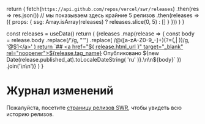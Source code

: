 
  return (
    fetch(`https://api.github.com/repos/vercel/swr/releases`)
      .then(res => res.json())
      // мы показываем здесь крайние 5 релизов
      .then(releases => ({
        props: { ssg: Array.isArray(releases) ? releases.slice(0, 5) : [] }
      }))
  )
}

  const releases = useData()
  return (
    <Markdown>
      {releases
        .map(release => {
          const body = release.body
            .replace(/&#39;/g, "'")
            .replace(
              /@([a-zA-Z0-9_-]+)(?=(,| ))/g,
              '<a href="https://github.com/$1" target="_blank" rel="noopener">@$1</a>'
            )
          return `## <a href="${
            release.html_url
          }" target="_blank" rel="noopener">${release.tag_name}</a>
Опубликовано ${new Date(release.published_at).toLocaleDateString(
            'ru'
          )}.\n\n${body}`
        })
        .join('\n\n')}
    </Markdown>
  )
}

# Журнал изменений

Пожалуйста, посетите
[страницу релизов SWR](https://github.com/vercel/swr/releases), чтобы увидеть
всю историю релизов.

<ReleasesRenderer />

